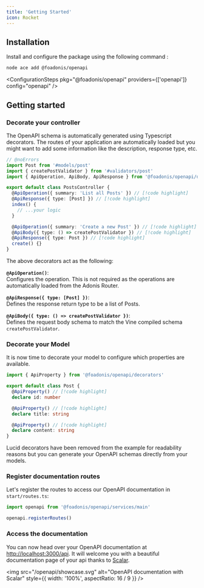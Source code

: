 ```yaml
---
title: 'Getting Started'
icon: Rocket
---
```


## Installation

Install and configure the package using the following command :

```sh
node ace add @foadonis/openapi
```

<ConfigurationSteps pkg="@foadonis/openapi" providers={['openapi']} config="openapi" />

## Getting started

### Decorate your controller

The OpenAPI schema is automatically generated using Typescript decorators. The routes of your application are automatically loaded but you might want to add some information like the description, response type, etc.

```ts twoslash title="app/controllers/posts_controller.ts"
// @noErrors
import Post from '#models/post'
import { createPostValidator } from '#validators/post'
import { ApiOperation, ApiBody, ApiResponse } from '@foadonis/openapi/decorators'

export default class PostsController {
  @ApiOperation({ summary: 'List all Posts' }) // [!code highlight]
  @ApiResponse({ type: [Post] }) // [!code highlight]
  index() {
    // ...your logic
  }

  @ApiOperation({ summary: 'Create a new Post' }) // [!code highlight]
  @ApiBody({ type: () => createPostValidator }) // [!code highlight]
  @ApiResponse({ type: Post }) // [!code highlight]
  create() {}
}
```

The above decorators act as the following:

**`@ApiOperation()`**:  
Configures the operation. This is not required as the operations are automatically loaded from the Adonis Router.

**`@ApiResponse({ type: [Post] })`**:  
Defines the response return type to be a list of Posts.

**`@ApiBody({ type: () => createPostValidator })`**:  
Defines the request body schema to match the Vine compiled schema `createPostValidator`.

### Decorate your Model

It is now time to decorate your model to configure which properties are available.

```ts twoslash title="app/models/post.ts"
import { ApiProperty } from '@foadonis/openapi/decorators'

export default class Post {
  @ApiProperty() // [!code highlight]
  declare id: number

  @ApiProperty() // [!code highlight]
  declare title: string

  @ApiProperty() // [!code highlight]
  declare content: string
}
```

<Callout>
  Lucid decorators have been removed from the example for readability reasons but you can generate
  your OpenAPI schemas directly from your models.
</Callout>

### Register documentation routes

Let's register the routes to access our OpenAPI documentation in `start/routes.ts`:

```ts title="start/routes.ts" twoslash
import openapi from '@foadonis/openapi/services/main'

openapi.registerRoutes()
```

### Access the documentation

You can now head over your OpenAPI documentation at [http://localhost:3000/api](http://localhost:3000/api). It will welcome you with a beautiful documentation page of your api thanks to [Scalar](https://scalar.com).

<img
  src="/openapi/showcase.svg"
  alt="OpenAPI documentation with Scalar"
  style={{ width: '100%', aspectRatio: 16 / 9 }}
/>
